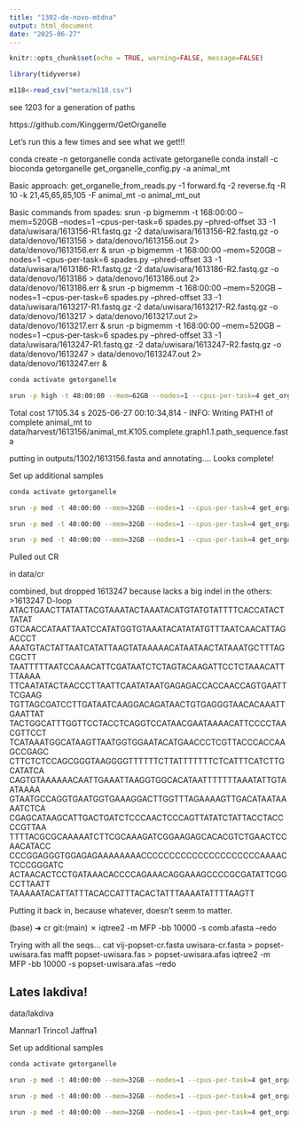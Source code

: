```yaml
---
title: "1302-de-novo-mtdna"
output: html_document
date: "2025-06-27"
---
```


```r
knitr::opts_chunk$set(echo = TRUE, warning=FALSE, message=FALSE)
```

```r
library(tidyverse)
```

```r
m118<-read_csv("meta/m118.csv")
```

see 1203 for a generation of paths


https://github.com/Kinggerm/GetOrganelle

Let's run this a few times and see what we get!!!

conda create -n getorganelle
conda activate getorganelle
conda install -c bioconda getorganelle
get_organelle_config.py -a animal_mt

Basic approach:
get_organelle_from_reads.py -1 forward.fq -2 reverse.fq -R 10 -k 21,45,65,85,105 -F animal_mt -o animal_mt_out   


Basic commands from spades:
srun -p bigmemm -t 168:00:00 --mem=520GB --nodes=1 --cpus-per-task=6 spades.py --phred-offset 33 -1 data/uwisara/1613156-R1.fastq.gz -2 data/uwisara/1613156-R2.fastq.gz -o data/denovo/1613156 > data/denovo/1613156.out 2> data/denovo/1613156.err &
srun -p bigmemm -t 168:00:00 --mem=520GB --nodes=1 --cpus-per-task=6 spades.py --phred-offset 33 -1 data/uwisara/1613186-R1.fastq.gz -2 data/uwisara/1613186-R2.fastq.gz -o data/denovo/1613186 > data/denovo/1613186.out 2> data/denovo/1613186.err &
srun -p bigmemm -t 168:00:00 --mem=520GB --nodes=1 --cpus-per-task=6 spades.py --phred-offset 33 -1 data/uwisara/1613217-R1.fastq.gz -2 data/uwisara/1613217-R2.fastq.gz -o data/denovo/1613217 > data/denovo/1613217.out 2> data/denovo/1613217.err &
srun -p bigmemm -t 168:00:00 --mem=520GB --nodes=1 --cpus-per-task=6 spades.py --phred-offset 33 -1 data/uwisara/1613247-R1.fastq.gz -2 data/uwisara/1613247-R2.fastq.gz -o data/denovo/1613247 > data/denovo/1613247.out 2> data/denovo/1613247.err &

```sh
conda activate getorganelle

srun -p high -t 48:00:00 --mem=62GB --nodes=1 --cpus-per-task=4 get_organelle_from_reads.py -1 data/uwisara/1613156-R1.fastq.gz -2 data/uwisara/1613156-R2.fastq.gz -R 10 -k 21,45,65,85,105 -F animal_mt -o data/harvest/1613156
```

Total cost 17105.34 s
2025-06-27 00:10:34,814 - INFO: Writing PATH1 of complete animal_mt to data/harvest/1613156/animal_mt.K105.complete.graph1.1.path_sequence.fasta

putting in outputs/1302/1613156.fasta and annotating.... Looks complete!

Set up additional samples
```sh

conda activate getorganelle

srun -p med -t 40:00:00 --mem=32GB --nodes=1 --cpus-per-task=4 get_organelle_from_reads.py -1 data/uwisara/1613186-R1.fastq.gz -2 data/uwisara/1613186-R2.fastq.gz -R 10 -k 21,45,65,85,105 -F animal_mt -o data/harvest/1613186 > data/harvest/1613186.out 2> data/harvest/1613186.err &

srun -p med -t 40:00:00 --mem=32GB --nodes=1 --cpus-per-task=4 get_organelle_from_reads.py -1 data/uwisara/1613217-R1.fastq.gz -2 data/uwisara/1613217-R2.fastq.gz -R 10 -k 21,45,65,85,105 -F animal_mt -o data/harvest/1613217 > data/harvest/1613217.out 2> data/harvest/1613217.err &

srun -p med -t 40:00:00 --mem=32GB --nodes=1 --cpus-per-task=4 get_organelle_from_reads.py -1 data/uwisara/1613247-R1.fastq.gz -2 data/uwisara/1613247-R2.fastq.gz -R 10 -k 21,45,65,85,105 -F animal_mt -o data/harvest/1613247 > data/harvest/1613247.out 2> data/harvest/1613247.err &

```

Pulled out CR

in data/cr

combined, but dropped 1613247 because lacks a big indel in the others:
>1613247 D-loop
ATACTGAACTTATATTACGTAAATACTAAATACATGTATGTATTTTCACCATACTTATAT
GTCAACCATAATTAATCCATATGGTGTAAATACATATATGTTTAATCAACATTAGACCCT
AAATGTACTATTAATCATATTAAGTATAAAAACATAATAACTATAAATGCTTTAGCGCTT
TAATTTTTAATCCAAACATTCGATAATCTCTAGTACAAGATTCCTCTAAACATTTTAAAA
TTCAATATACTAACCCTTAATTCAATATAATGAGAGACCACCAACCAGTGAATTTCGAAG
TGTTAGCGATCCTTGATAATCAAGGACAGATAACTGTGAGGGTAACACAAATTGAATTAT
TACTGGCATTTGGTTCCTACCTCAGGTCCATAACGAATAAAACATTCCCCTAACGTTCCT
TCATAAATGGCATAAGTTAATGGTGGAATACATGAACCCTCGTTACCCACCAAGCCGAGC
CTTCTCTCCAGCGGGTAAGGGGTTTTTTCTTATTTTTTTCTCATTTCATCTTGCATATCA
CAGTGTAAAAAACAATTGAAATTAAGGTGGCACATAATTTTTTTAAATATTGTAATAAAA
GTAATGCCAGGTGAATGGTGAAAGGACTTGGTTTAGAAAAGTTGACATAATAAAATCTCA
CGAGCATAAGCATTGACTGATCTCCCAACTCCCAGTTATATCTATTACCTACCCCGTTAA
TTTTACGCGCAAAAATCTTCGCAAAGATCGGAAGAGCACACGTCTGAACTCCAACATACC
CCCGGAGGGTGGAGAGAAAAAAAACCCCCCCCCCCCCCCCCCCCCAAAACTCCCGGGATC
ACTAACACTCCTGATAAACACCCCAGAAACAGGAAAGCCCCGCGATATTCGGCCTTAATT
TAAAAATACATTATTTACACCATTTACACTATTTAAAATATTTTAAGTT

Putting it back in, because whatever, doesn't seem to matter.



(base) ➜  cr git:(main) ✗ iqtree2 -m MFP -bb 10000 -s comb.afasta --redo

Trying with all the seqs...
cat vij-popset-cr.fasta uwisara-cr.fasta > popset-uwisara.fas
 mafft popset-uwisara.fas > popset-uwisara.afas
 iqtree2 -m MFP -bb 10000 -s popset-uwisara.afas --redo
 
 
## Lates lakdiva!
data/lakdiva

Mannar1
Trinco1
Jaffna1


Set up additional samples
```sh

conda activate getorganelle

srun -p med -t 40:00:00 --mem=32GB --nodes=1 --cpus-per-task=4 get_organelle_from_reads.py -1 data/lakdiva/Jaffna1-R1.fastq.gz -2 data/lakdiva/Jaffna1-R2.fastq.gz -R 10 -k 21,45,65,85,105 -F animal_mt -o data/harvest/Jaffna1 > data/harvest/Jaffna1.out 2> data/harvest/Jaffna1.err &

srun -p med -t 40:00:00 --mem=32GB --nodes=1 --cpus-per-task=4 get_organelle_from_reads.py -1 data/lakdiva/Mannar1-R1.fastq.gz -2 data/lakdiva/Mannar1-R2.fastq.gz -R 10 -k 21,45,65,85,105 -F animal_mt -o data/harvest/Mannar1 > data/harvest/Mannar1.out 2> data/harvest/Mannar1.err &

srun -p med -t 40:00:00 --mem=32GB --nodes=1 --cpus-per-task=4 get_organelle_from_reads.py -1 data/lakdiva/Trinco1-R1.fastq.gz -2 data/lakdiva/Trinco1-R2.fastq.gz -R 10 -k 21,45,65,85,105 -F animal_mt -o data/harvest/Trinco1 > data/harvest/Trinco1.out 2> data/harvest/Trinco1.err &

```
